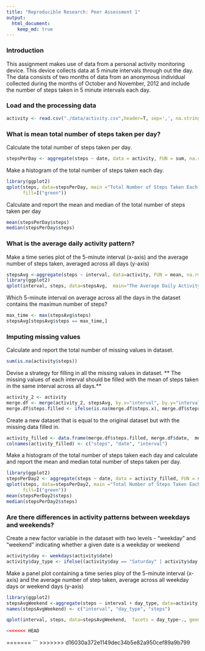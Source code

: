 ```yaml
---
title: "Reproducible Research: Peer Assessment 1"
output: 
  html_document:
    keep_md: true
---
```

### Introduction
This assignment makes use of data from a personal activity monitoring device. This device collects data at 5 minute intervals through out the day. The data consists of two months of data from an anonymous individual collected during the months of October and November, 2012 and include the number of steps taken in 5 minute intervals each day.

### Load and the processing data
```r
activity <- read.csv("./data/activity.csv",header=T, sep=',', na.strings="NA", quote='\"', colClasses = c("integer", "Date", "integer"))

```

### What is mean total number of steps taken per day?
Calculate the total number of steps taken per day.
```r
stepsPerDay <- aggregate(steps ~ date, data = activity, FUN = sum, na.rm=TRUE )
```

Make a histogram of the total number of steps taken each day.

```r
library(ggplot2)
qplot(steps, data=stepsPerDay, main ="Total Number of Steps Taken Each Day",
      fill=I("green"))
```
Calculate and report the mean and median of the total number of steps taken per day
```r
mean(stepsPerDay$steps)
median(stepsPerDay$steps)
```
### What is the average daily activity pattern?
Make a time series plot of the 5-minute interval (x-axis) and the average number of steps taken, averaged across all days (y-axis)
```r
stepsAvg <-aggregate(steps ~ interval, data=activity, FUN = mean, na.rm=TRUE)
library(ggplot2)
qplot(interval, steps, data=stepsAvg,  main="The Average Daily Activity Pattern", geom="line")
```
Which 5-minute interval on average across all the days in the dataset contains the maximun number of steps?
```r
max_time <- max(stepsAvg$steps)
stepsAvg[stepsAvg$steps == max_time,]
```

### Imputing missing values
Calculate and report the total number of missing values in dataset. 
```r
sum(is.na(activity$steps))
```

Devise a strategy for filling in all the missing values in dataset.
** The missing values of each interval should be filled with the mean of steps taken in the same interval across all days.**
```r
activity_2 <- activity
merge.df <- merge(activity_2, stepsAvg, by.x="interval", by.y="interval")
merge.df$steps.filled <- ifelse(is.na(merge.df$steps.x), merge.df$steps.y, merge.df$steps.x)
```
Create a new dataset that is equal to the original dataset but with the missing data filled in.
```r
activity_filled <- data.frame(merge.df$steps.filled, merge.df$date,  merge.df$interval)
colnames(activity_filled) <- c("steps", "date", "interval")

```
Make a histogram of the total number of steps taken each day and calculate and report the mean and median total number of steps taken per day.

```r
library(ggplot2)
stepsPerDay2 <- aggregate(steps ~ date, data = activity_filled, FUN = sum, na.rm=TRUE )
qplot(steps, data=stepsPerDay2, main ="Total Number of Steps Taken Each Day",
      fill=I("green"))
mean(stepsPerDay2$steps)
median(stepsPerDay2$steps)

```

### Are there differences in activity patterns between weekdays and weekends?
Create a new factor variable in the dataset with two levels - "weekday" and "weekend" indicating whether a given date is a weekday or weekend
```r
activity$day <- weekdays(activity$date)
activity$day_type <- ifelse((activity$day == "Saturday" | activity$day == "Sunday"), "weekend", "weekday")

```

Make a panel plot containing a time series ploy of the 5-minute interval (x-axis) and the average number of step taken, average across all weekday days or weekend days (y-axis)

```r
library(ggplot2)
stepsAvgWeekend <-aggregate(steps ~ interval + day_type, data=activity, FUN = mean, na.rm=TRUE)
names(stepsAvgWeekend) <- c("interval", "day_type", "steps")

qplot(interval, steps, data=stepsAvgWeekend,  facets = day_type~., geom="line")

<<<<<<< HEAD
```
=======
```
>>>>>>> d16030a372e1149dec34b5e82a950cef89a9b799
